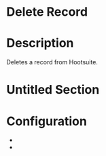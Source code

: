 ﻿# Delete Record

# Description

Deletes a record from Hootsuite.

# Untitled Section

# Configuration

* 
*

